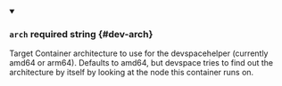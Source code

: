 
<details className="config-field" data-expandable="false" open>
<summary>

### `arch` <span className="config-field-required" data-required="false">required</span> <span className="config-field-type">string</span> <span className="config-field-default"></span> <span className="config-field-enum"></span> {#dev-arch}

 Target Container architecture to use for the devspacehelper (currently amd64 or arm64). Defaults to amd64, but devspace tries to find out the architecture by itself by looking at the node this container runs on.

</summary>



</details>
